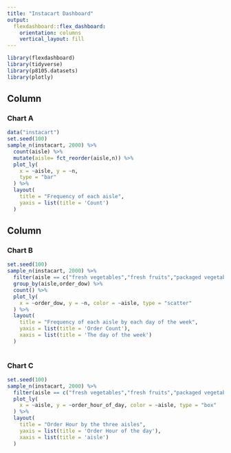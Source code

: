 ```yaml
---
title: "Instacart Dashboard"
output: 
  flexdashboard::flex_dashboard:
    orientation: columns
    vertical_layout: fill
---
```


```r
library(flexdashboard)
library(tidyverse)
library(p8105.datasets)
library(plotly)
```

Column {data-width=650}
-----------------------------------------------------------------------

### Chart A

```r
data("instacart")
set.seed(100)
sample_n(instacart, 2000) %>%
  count(aisle) %>%
  mutate(aisle= fct_reorder(aisle,n)) %>%
  plot_ly(
    x = ~aisle, y = ~n,
    type = "bar"
  ) %>%
  layout(
    title = "Frequency of each aisle",
    yaxis = list(title = 'Count')
  )
```

Column {data-width=350}
-----------------------------------------------------------------------

### Chart B

```r
set.seed(100)
sample_n(instacart, 2000) %>%
  filter(aisle == c("fresh vegetables","fresh fruits","packaged vegetables fruits")) %>%
  group_by(aisle,order_dow) %>%
  count() %>%
  plot_ly(
    x = ~order_dow, y = ~n, color = ~aisle, type = "scatter"
  ) %>%
  layout(
    title = "Frequency of each aisle by each day of the week",
    yaxis = list(title = 'Order Count'),
    xaxis = list(title = 'The day of the week')
  )
  
```

### Chart C

```r
set.seed(100)
sample_n(instacart, 2000) %>%
  filter(aisle == c("fresh vegetables","fresh fruits","packaged vegetables fruits")) %>%
  plot_ly(
    x = ~aisle, y = ~order_hour_of_day, color = ~aisle, type = "box"
  ) %>%
  layout(
    title = "Order Hour by the three aisles",
    yaxis = list(title = 'Order Hour of the day'),
    xaxis = list(title = 'aisle')
  )
  
```

